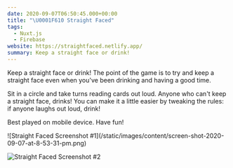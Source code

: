 ```yaml
---
date: 2020-09-07T06:50:45.000+00:00
title: "\U0001F610 Straight Faced"
tags:
  - Nuxt.js
  - Firebase
website: https://straightfaced.netlify.app/
summary: Keep a straight face or drink!
---
```


Keep a straight face or drink! The point of the game is to try and keep a straight face even when you've been drinking and having a good time.

Sit in a circle and take turns reading cards out loud. Anyone who can't keep a straight face, drinks! You can make it a little easier by tweaking the rules: if anyone laughs out loud, drink!

Best played on mobile device. Have fun!

<div className="grid grid-cols-2 gap-6">
![Straight Faced Screenshot #1](/static/images/content/screen-shot-2020-09-07-at-8-53-31-pm.png)

![Straight Faced Screenshot #2](/static/images/content/screen-shot-2020-09-07-at-8-53-44-pm.png)

</div>
